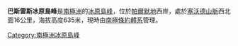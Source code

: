 '''巴斯雷斯冰原島峰'''是[[南極洲|南極洲]]的[[冰原島峰|冰原島峰]]，位於[[帕爾默地|帕爾默地]]西岸，處於[[塞沃德山脈|塞沃德山脈]]西北面16公里，海拔高度635米，現時由[[南極條約體系|南極條約體系]]管理。

{{Coord|72|22|S|66|47|W|source:GNIS|display=title}}

{{Antarctica-geo-stub}}
[[Category:南極洲冰原島峰|Category:南極洲冰原島峰]]